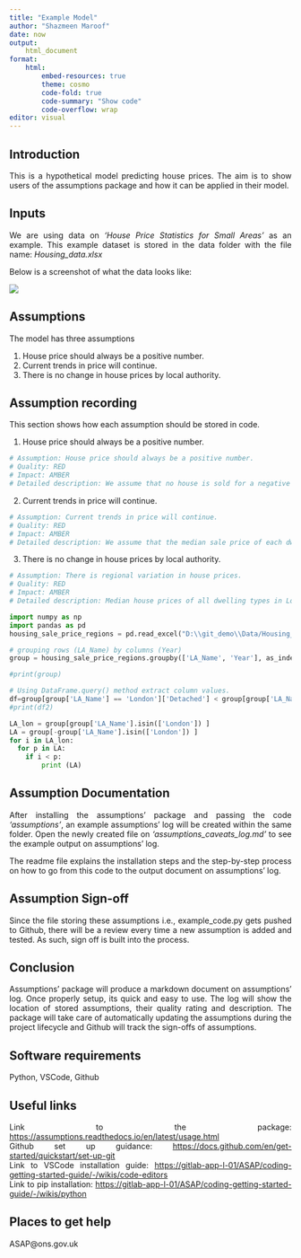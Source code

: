 ```yaml
---
title: "Example Model"
author: "Shazmeen Maroof"
date: now
output:
    html_document
format: 
    html:
        embed-resources: true
        theme: cosmo
        code-fold: true
        code-summary: "Show code"
        code-overflow: wrap
editor: visual
---
```


<div style="text-align: justify"> 


## Introduction
This is a hypothetical model predicting house prices. The aim is to show users of the assumptions package and how it can be applied in their model.


## Inputs
We are using data on *'House Price Statistics for Small Areas'* as an example. This example dataset is stored in the data folder with the file name: *Housing_data.xlsx*  

Below is a screenshot of what the data looks like:  

![](D:\Picture1.png)

## Assumptions  
The model has three assumptions  

1. House price should always be a positive number.
2. Current trends in price will continue.
3. There is no change in house prices by local authority.  

## Assumption recording

This section shows how each assumption should be stored in code.  

1) House price should always be a positive number.

```python
# Assumption: House price should always be a positive number.
# Quality: RED
# Impact: AMBER
# Detailed description: We assume that no house is sold for a negative amount or for no value.
```

  2) Current trends in price will continue.

```python
# Assumption: Current trends in price will continue.
# Quality: RED
# Impact: AMBER
# Detailed description: We assume that the median sale price of each dwelling type in a local authority in time 't' should be less than time 't+1'.
```

3) There is no change in house prices by local authority.  

```python
# Assumption: There is regional variation in house prices.
# Quality: RED
# Impact: AMBER
# Detailed description: Median house prices of all dwelling types in London exceeds median house prices for every other region in England and Wales each year. 
```

```python
import numpy as np
import pandas as pd
housing_sale_price_regions = pd.read_excel("D:\\git_demo\\Data/Housing_data.xlsx", sheet_name="median_sale_price_regions")

# grouping rows (LA_Name) by columns (Year)
group = housing_sale_price_regions.groupby(['LA_Name', 'Year'], as_index=False)[['Detached', 'Semi-detached', 'Terraced', 'Flats']].first()

#print(group)

# Using DataFrame.query() method extract column values.
df=group[group['LA_Name'] == 'London']['Detached'] < group[group['LA_Name'] == 'Wales']
#print(df2)

LA_lon = group[group['LA_Name'].isin(['London']) ]
LA = group[-group['LA_Name'].isin(['London']) ]
for i in LA_lon:
  for p in LA:
    if i < p:
        print (LA)
```


## Assumption Documentation 

After installing the assumptions' package and passing the code *'assumptions'*, an example assumptions' log will be created within the same folder. Open the newly created file on *'assumptions_caveats_log.md'* to see the example output on assumptions' log.

The readme file explains the installation steps and the step-by-step process on how to go from this code to the output document on assumptions' log.

## Assumption Sign-off  

Since the file storing these assumptions i.e., example_code.py gets pushed to Github, there will be a review every time a new assumption is added and tested. As such, sign off is built into the process.

## Conclusion  

Assumptions’ package will produce a markdown document on assumptions’ log. Once properly setup, its quick and easy to use. The log will show the location of stored assumptions, their quality rating and description. The package will take care of automatically updating the assumptions during the project lifecycle and Github will track the sign-offs of assumptions. 

## Software requirements  

Python, VSCode, Github

## Useful links  

Link to the package: <https://assumptions.readthedocs.io/en/latest/usage.html>  
Github set up guidance: <https://docs.github.com/en/get-started/quickstart/set-up-git>  
Link to VSCode installation guide: <https://gitlab-app-l-01/ASAP/coding-getting-started-guide/-/wikis/code-editors>  
Link to pip installation: <https://gitlab-app-l-01/ASAP/coding-getting-started-guide/-/wikis/python>  

## Places to get help
ASAP@ons.gov.uk

</div>